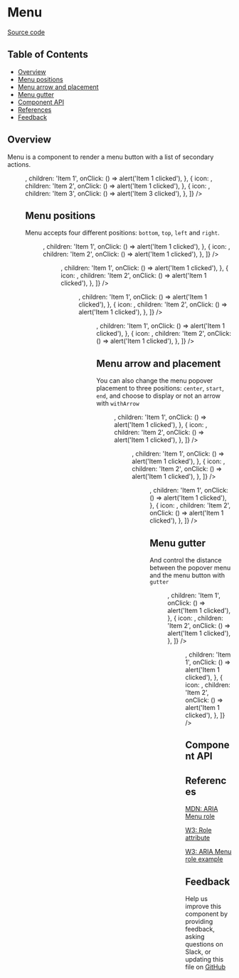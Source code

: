 
# Menu

[Source code](https://github.com/leemonade/bubbles/tree/main/packages/components/src/navigation/Menu/Menu.js)

## Table of Contents

<!-- START doctoc generated TOC please keep comment here to allow auto update -->
<!-- DON'T EDIT THIS SECTION, INSTEAD RE-RUN doctoc TO UPDATE -->

- [Overview](#overview)
- [Menu positions](#menu-positions)
- [Menu arrow and placement](#menu-arrow-and-placement)
- [Menu gutter](#menu-gutter)
- [Component API](#component-api)
- [References](#references)
- [Feedback](#feedback)

## Overview

Menu is a component to render a menu button with a list of secondary actions.

<ThemeProvider>
  <Menu
    items={[
      {
        icon: <StarIcon />,
        children: 'Item 1',
        onClick: () => alert('Item 1 clicked'),
      },
      {
        icon: <DeleteBinIcon />,
        children: 'Item 2',
        onClick: () => alert('Item 1 clicked'),
      },
      {
        icon: <FlagIcon />,
        children: 'Item 3',
        onClick: () => alert('Item 3 clicked'),
      },
    ]}
  />
</ThemeProvider>

## Menu positions

Menu accepts four different positions: `bottom`, `top`, `left` and `right`.

<ThemeProvider>
  <Box style={{ display: 'flex', justifyContent: 'space-between' }}>
    <Menu
      position="right"
      items={[
        {
          icon: <StarIcon />,
          children: 'Item 1',
          onClick: () => alert('Item 1 clicked'),
        },
        {
          icon: <DeleteBinIcon />,
          children: 'Item 2',
          onClick: () => alert('Item 1 clicked'),
        },
      ]}
    />
    <Menu
      items={[
        {
          icon: <StarIcon />,
          children: 'Item 1',
          onClick: () => alert('Item 1 clicked'),
        },
        {
          icon: <DeleteBinIcon />,
          children: 'Item 2',
          onClick: () => alert('Item 1 clicked'),
        },
      ]}
    />
    <Menu
      position="top"
      items={[
        {
          icon: <StarIcon />,
          children: 'Item 1',
          onClick: () => alert('Item 1 clicked'),
        },
        {
          icon: <DeleteBinIcon />,
          children: 'Item 2',
          onClick: () => alert('Item 1 clicked'),
        },
      ]}
    />
    <Menu
      position="left"
      items={[
        {
          icon: <StarIcon />,
          children: 'Item 1',
          onClick: () => alert('Item 1 clicked'),
        },
        {
          icon: <DeleteBinIcon />,
          children: 'Item 2',
          onClick: () => alert('Item 1 clicked'),
        },
      ]}
    />
  </Box>
</ThemeProvider>

## Menu arrow and placement

You can also change the menu popover placement to three positions: `center`, `start`, `end`, and choose to display or not an arrow with `withArrow`

<ThemeProvider>
  <Box style={{ display: 'flex', justifyContent: 'space-between' }}>
    <Menu
      placement="start"
      items={[
        {
          icon: <StarIcon />,
          children: 'Item 1',
          onClick: () => alert('Item 1 clicked'),
        },
        {
          icon: <DeleteBinIcon />,
          children: 'Item 2',
          onClick: () => alert('Item 1 clicked'),
        },
      ]}
    />
    <Menu
      withArrow
      items={[
        {
          icon: <StarIcon />,
          children: 'Item 1',
          onClick: () => alert('Item 1 clicked'),
        },
        {
          icon: <DeleteBinIcon />,
          children: 'Item 2',
          onClick: () => alert('Item 1 clicked'),
        },
      ]}
    />
    <Menu
      placement="end"
      items={[
        {
          icon: <StarIcon />,
          children: 'Item 1',
          onClick: () => alert('Item 1 clicked'),
        },
        {
          icon: <DeleteBinIcon />,
          children: 'Item 2',
          onClick: () => alert('Item 1 clicked'),
        },
      ]}
    />
  </Box>
</ThemeProvider>

## Menu gutter

And control the distance between the popover menu and the menu button with `gutter`

<ThemeProvider>
  <Box style={{ display: 'flex', gap: 250 }}>
    <Menu
      position="right"
      gutter={20}
      items={[
        {
          icon: <StarIcon />,
          children: 'Item 1',
          onClick: () => alert('Item 1 clicked'),
        },
        {
          icon: <DeleteBinIcon />,
          children: 'Item 2',
          onClick: () => alert('Item 1 clicked'),
        },
      ]}
    />
    <Menu
      position="right"
      gutter={100}
      items={[
        {
          icon: <StarIcon />,
          children: 'Item 1',
          onClick: () => alert('Item 1 clicked'),
        },
        {
          icon: <DeleteBinIcon />,
          children: 'Item 2',
          onClick: () => alert('Item 1 clicked'),
        },
      ]}
    />
  </Box>
</ThemeProvider>

## Component API

<Preview>
  <Story id="atoms-navigation-menu--playground" />
</Preview>

<Props of={Menu} />

## References

[MDN: ARIA Menu role](https://developer.mozilla.org/en-US/docs/Web/Accessibility/ARIA/Roles/menu_role)

[W3: Role attribute](https://www.w3.org/WAI/PF/HTML/wiki/RoleAttribute)

[W3: ARIA Menu role example](https://www.w3.org/WAI/ARIA/apg/example-index/menu-button/menu-button-links.html)

## Feedback

Help us improve this component by providing feedback, asking questions on Slack, or updating this file on
[GitHub](https://github.com/leemonade/bubbles/edit/main/packages/components/src/navigation/Menu/Menu.mdx)
